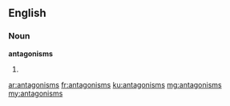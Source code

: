 ==English==

===Noun===
'''antagonisms'''

# {{plural of|antagonism}}

[[ar:antagonisms]]
[[fr:antagonisms]]
[[ku:antagonisms]]
[[mg:antagonisms]]
[[my:antagonisms]]